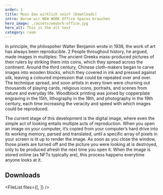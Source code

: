 ```yaml
---
order: 1
title: Muss das wirklich sein? (Downloads)
intro: Warum wir NEW WORK Office Spaces brauchen
hero_image: ./assets/wework-office.jpg
hero_alt: This is the alt text
category: raum
---
```


<Leadin>In principle</Leadin>, the philospoher Walter Benjamin wrote in 1936, the work of art has always been reproducible. 2 People throughout
history, he argued, made images in multiples: The ancient Greeks mass-produced pictures of their rulers by striking them into coins, which they spread
across the continent. Around the third century, Chinese cloth-makers began to carve images into wooden blocks, which they covered in ink and pressed
against silk, leaving a coloured impression that could be repeated over and over. The technique spread, and soon artists in every town were churning
out thousands of playing cards, religious icons, portraits, and scenes from nature and everyday life. Woodblock printing was joined by copperplate
engraving in the 15th, lithography in the 18th, and photography in the 19th century, each time increasing the veracity and speed with which images
could be reproduced.

The current stage of this development is the digital image, where even the simple act of looking entails multiple acts of reproduction. When you open an image on your computer, it’s copied from your computer’s hard drive into its working memory, parsed and translated, until a specific array of pixels in your screen is lit up to render the image. As soon as you close the window, those pixels are turned off and the picture you were looking at is destroyed, only to be produced afresh the next time you open it. When the image is stored online (as NFTs typically are), this process happens everytime anyone looks at it.

## Downloads

<FileList files={[<File title="Ausschreibung" file="boetsch.jpg" />, <File title="Vertrag" file="boetsch.jpg" />]} />
